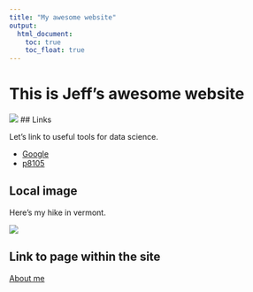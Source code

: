 ```yaml
---
title: "My awesome website"
output: 
  html_document:
    toc: true
    toc_float: true
---
```


# This is Jeff's awesome website

![](https://media.giphy.com/media/drXGoW1iudhKw/giphy.gif)
## Links

Let's link to useful tools for data science.

* [Google](https://www.google.com)
* [p8105](https://www.p8105.com)

## Local image

Here's my hike in vermont.

![](images/vermont.jpeg)

## Link to page within the site

[About me](about.html)

